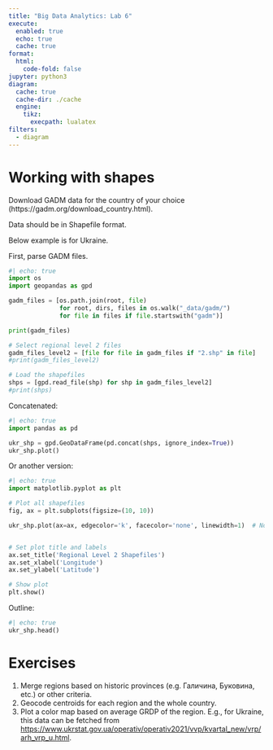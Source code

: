 ```yaml
---
title: "Big Data Analytics: Lab 6"
execute:
  enabled: true
  echo: true
  cache: true
format:
  html:
    code-fold: false
jupyter: python3
diagram:
  cache: true
  cache-dir: ./cache
  engine:
    tikz:
      execpath: lualatex
filters:
  - diagram
---
```


# Working with shapes
Download GADM data for the country of your choice (https://gadm.org/download_country.html).

Data should be in Shapefile format.

Below example is for Ukraine.

First, parse GADM files.

```python
#| echo: true
import os
import geopandas as gpd

gadm_files = [os.path.join(root, file)
              for root, dirs, files in os.walk("_data/gadm/")
              for file in files if file.startswith("gadm")]

print(gadm_files)

# Select regional level 2 files
gadm_files_level2 = [file for file in gadm_files if "2.shp" in file]
#print(gadm_files_level2)

# Load the shapefiles
shps = [gpd.read_file(shp) for shp in gadm_files_level2]
#print(shps)
```

Concatenated:
```python
#| echo: true
import pandas as pd

ukr_shp = gpd.GeoDataFrame(pd.concat(shps, ignore_index=True))
ukr_shp.plot()
```
Or another version:

```python
#| echo: true
import matplotlib.pyplot as plt

# Plot all shapefiles
fig, ax = plt.subplots(figsize=(10, 10))

ukr_shp.plot(ax=ax, edgecolor='k', facecolor='none', linewidth=1)  # No fill color


# Set plot title and labels
ax.set_title('Regional Level 2 Shapefiles')
ax.set_xlabel('Longitude')
ax.set_ylabel('Latitude')

# Show plot
plt.show()
```
Outline:
```python
#| echo: true
ukr_shp.head()
```

# Exercises

1. Merge regions based on historic provinces (e.g. Галичина, Буковина, etc.) or other criteria.
2. Geocode centroids for each region and the whole country.
3. Plot a color map based on average GRDP of the region. E.g., for Ukraine, this data can be fetched from <https://www.ukrstat.gov.ua/operativ/operativ2021/vvp/kvartal_new/vrp/arh_vrp_u.html>.

